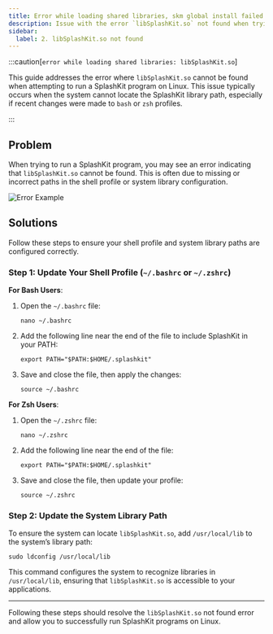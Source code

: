 ```yaml
---
title: Error while loading shared libraries, skm global install failed
description: Issue with the error `libSplashKit.so` not found when trying to run a SplashKit program on Linux, and how to fix it.
sidebar:
  label: 2. libSplashKit.so not found
---
```



:::caution[`error while loading shared libraries: libSplashKit.so`]

This guide addresses the error where `libSplashKit.so` cannot be found when attempting to run a SplashKit program on Linux. This issue typically occurs when the system cannot locate the SplashKit library path, especially if recent changes were made to `bash` or `zsh` profiles.

:::

## Problem

When trying to run a SplashKit program, you may see an error indicating that `libSplashKit.so` cannot be found. This is often due to missing or incorrect paths in the shell profile or system library configuration.

![Error Example](/images/installation/linux/missing-library.png)

## Solutions

Follow these steps to ensure your shell profile and system library paths are configured correctly.

### Step 1: Update Your Shell Profile (`~/.bashrc` or `~/.zshrc`)

**For Bash Users**:

<Steps>

1. Open the `~/.bashrc` file:

    ```shell
    nano ~/.bashrc
    ```

2. Add the following line near the end of the file to include SplashKit in your PATH:

    ```shell
    export PATH="$PATH:$HOME/.splashkit"
    ```

3. Save and close the file, then apply the changes:

    ```shell
    source ~/.bashrc
    ```

</Steps>

**For Zsh Users**:

<Steps>

1. Open the `~/.zshrc` file:

    ```shell
    nano ~/.zshrc
    ```

2. Add the following line near the end of the file:

    ```shell
    export PATH="$PATH:$HOME/.splashkit"
    ```

3. Save and close the file, then update your profile:

    ```shell
    source ~/.zshrc
    ```

</Steps>

### Step 2: Update the System Library Path

To ensure the system can locate `libSplashKit.so`, add `/usr/local/lib` to the system’s library path:

```shell
sudo ldconfig /usr/local/lib
```

This command configures the system to recognize libraries in `/usr/local/lib`, ensuring that `libSplashKit.so` is accessible to your applications.

---

Following these steps should resolve the `libSplashKit.so` not found error and allow you to successfully run SplashKit programs on Linux.
